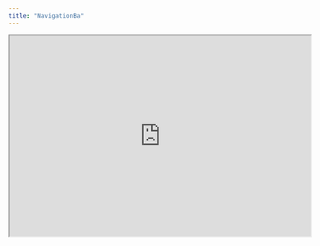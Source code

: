 ```yaml
---
title: "NavigationBa"
---
```


<iframe width="600px" height="400px" src="https://www.figma.com/embed?embed_host=share&url=https://www.figma.com/design/Zgspj1fLESA1zjk2FxtmEi/Untitled?node-id=1-154&t=W1GBxVKYeQVatPBP-4" allowfullscreen />

The Navigation Bar is used at the top of the page to show brand identity, the current page title or selector, and common actions (share, go home, etc.). This component mirrors the Figma design and provides two color themes (Black/White) and two functional variants (Default/Title).When to Use

- The top bar needs both a Status Bar and a Function Bar layout
- Show the current page title and support a dropdown to switch pages or groups
- Provide common actions on the right (e.g., Share, Home)
- Aim for an iOS-like visual and spacing system on mobile

## Preview

\> The preview supports switching color (Black/White) and variant (Default/Title), and includes demo handlers for Logo click, Title click, Share, and Home.

## Design Parity

- Color themes: `On Black` and `On White`, matching dark/light backgrounds; text and icon colors invert with the theme
- Status Bar: follows Figma spacing and layout (time on the left, status icons on the right); status visuals are simplified for web compatibility
- Function Bar (MP bar): three-part layout (left Logo, center title selector, right actions) with spacing, radii, and sizes mapped from the design
- Title selector: pill with radius `20px`, theme-tinted background, `Chevron Down` icon `24×24`
- Actions area: radius `16px`, inner button size `18×18`, spacing and padding match Figma

## Interactions

- `Logo`: triggers `onLogoClick`
- `Title`: triggers `onTitleClick`; centered in the `title` variant
- `Share`: triggers `onShare`
- `Home`: triggers `onHome`

## Styling (CSS Modules)

- Stylesheet: `css/navigation-bar.module.css`
- Key variables: `--nav-bg`, `--text-color`, `--pill-bg`
- Responsive: tighter spacing and padding on narrow screens to preserve density and usability
- Accessibility: reduce motion disables transitions; semantic `aria-label` and `aria-haspopup` annotations

## Icons

- All icons are Figma-exported SVGs: `/public/icons/chevron-down.svg`, `/public/icons/icon-share.svg`, `/public/icons/icon-home.svg`, `/public/icons/logo.svg`
- Maintain design-consistent sizes and padding; avoid extra compression or style migration